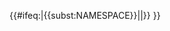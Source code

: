 {{#ifeq:{{NAMESPACE}}|{{<includeonly>subst:</includeonly>NAMESPACE}}|<includeonly>[[Category:Pages with incorrectly substituted templates|{{PAGENAME}}]]</includeonly>|}}{{Ambox
| type  = style
| image = [[Image:Disambig.svg|40px]]
| issue  ='''这个[[Wikipedia:消歧义|消歧义页面]]现在正被[{{fullurl:Special:Whatlinkshere/{{FULLPAGENAME}}|namespace=0}} 很多页面][[Wikipedia:链接到消歧义页的页面|链入]]。'''
| fix = 请協助修正链入条目的内部链接，將它指向正确的条目。{{#if:{{{date|}}}|''({{{date}}})''}}
}}
<noinclude>
</noinclude>